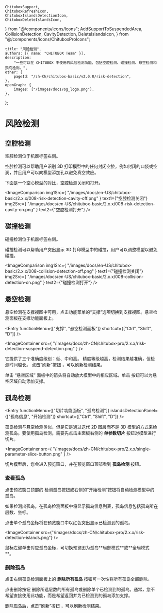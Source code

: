 	ChituboxSupport,
	ChituboxRefreshIcon,
	ChituboxIslandsDetectionIcon,
	ChituboxDeleteIslandsIcon,
} from "@/components/icons/Icons";
	AddSupportToSuspendedArea,
	CollisionDetection,
	CavityDetection,
	DeleteIslandsIcon,
} from "@/components/icons/ChituboxProIcons";

	title: "风险检测",
	authors: [{ name: "CHITUBOX Team" }],
	description:
		"一些可以在 CHITUBOX 中使用的风险检测功能，包括空腔检测、碰撞检测、悬空检测和孤岛检测。",
	other: {
		pageId: "/zh-CN/chitubox-basic/v2.0.0/risk-detection",
	},
	openGraph: {
		images: ["/images/docs/og_logo.png"],
	},
};

# 风险检测

## 空腔检测

<CavityDetection /> 空腔检测位于机器标签右侧。

空腔检测可以帮助用户识别 3D 打印模型中的任何封闭空腔，例如封闭的口袋或空洞，并且用户可以向模型添加孔以避免真空效应。

下面是一个空心模型的对比，空腔检测关闭和打开。

<ImageComparison
	img1Src={
		"/images/docs/en-US/chitubox-basic/2.x.x/008-risk-detection-cavity-off.png"
	}
	text1={"空腔检测关闭"}
	img2Src={
		"/images/docs/en-US/chitubox-basic/2.x.x/008-risk-detection-cavity-on.png"
	}
	text2={"空腔检测打开"}
/>

## 碰撞检测

<CollisionDetection /> 碰撞检测位于机器标签右侧。

碰撞检测可以帮助用户突出显示 3D 打印模型中的碰撞，用户可以调整模型以避免碰撞。

<ImageComparison
	img1Src={
		"/images/docs/en-US/chitubox-basic/2.x.x/008-collision-detection-off.png"
	}
	text1={"碰撞检测关闭"}
	img2Src={
		"/images/docs/en-US/chitubox-basic/2.x.x/008-collision-detection-on.png"
	}
	text2={"碰撞检测打开"}
/>

## 悬空检测

悬空检测在支撑视图中可用，点击功能菜单的“支撑”选项切换到支撑视图。悬空检测面板在支撑功能面板上。

<Entry
	functionMenu={["支撑", "悬空检测面板"]}
	shortcut={["Ctrl", "Shift", "D"]}
/>

<ImageContainer
	src={
		"/images/docs/zh-CN/chitubox-pro/2.x.x/risk-detection-suspend-detection.png"
	}
/>

它提供了三个准确度级别：低、中和高。 精度等级越高，检测结果越准确，但检测时间越长。 点击“刷新”按钮 <ChituboxRefreshIcon />，可以刷新检测结果。

单击 “悬空区域” 面板中的箭头将自动放大模型中的相应区域。单击<AddSupportToSuspendedArea /> 按钮可以为悬空区域自动添加支撑。

## 孤岛检测

<Entry
	functionMenu={["切片功能面板", "孤岛检测"]}
	islandsDetectionPanel={["孤岛信息", "开始检测"]}
	shortcut={["Ctrl", "Shift", "D"]}
/>

孤岛检测与悬空检测类似，但是它是通过迭代 2D 图层而不是 3D 模型的方式来检测孤岛。要使用孤岛检测，需要先点击主面板右侧的 **单参数切片** 按钮对模型进行切片。

<ImageContainer
	src={
		"/images/docs/zh-CN/chitubox-pro/2.x.x/single-parameter-slice-button.png"
	}
/>

切片模型后，您会进入预览窗口，并在预览窗口顶部看到 **孤岛检测** 按钮。

### 查看孤岛

点击预览窗口顶部的 <ChituboxIslandsDetectionIcon /> 检测孤岛按钮或右侧的“开始检测”按钮将自动检测模型中的孤岛。

如果检测出孤岛，在孤岛检测面板中将显示孤岛信息列表，孤岛信息包括孤岛所在层数、坐标。

点击单个孤岛坐标将在预览窗口中以红色突出显示已检测到的孤岛。

<ImageContainer
	src={"/images/docs/zh-CN/chitubox-pro/2.x.x/risk-detection-islands.png"}
/>

<Admonition type="tip" title="提示">
	鼠标左键单击对应孤岛坐标，可切换预览图为孤岛**局部模式**或**全局模式**。
</Admonition>

### 删除孤岛

点击右侧孤岛检测面板上的 **删除所有孤岛** 按钮可一次性将所有孤岛全部删除。

点击删除按钮 <DeleteIslandsIcon /> 删除所选层数的所有孤岛或删除单个已检测到的孤岛。通常，您不希望直接使用此功能，而是希望返回并为已检测到的孤岛添加支撑。

删除孤岛后，点击“刷新”按钮 <ChituboxRefreshIcon />，可以刷新检测结果。
